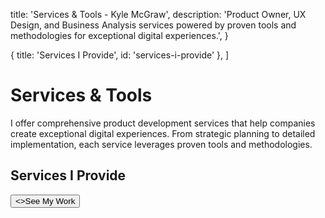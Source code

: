   title: 'Services & Tools - Kyle McGraw',
  description: 'Product Owner, UX Design, and Business Analysis services powered by proven tools and methodologies for exceptional digital experiences.',
}

  { title: 'Services I Provide', id: 'services-i-provide' },
]


# Services & Tools

<ProcessRedirect />

I offer comprehensive product development services that help companies create exceptional digital experiences. From strategic planning to detailed implementation, each service leverages proven tools and methodologies.

## Services I Provide

<div className="not-prose my-12">
  <RefactoredServicesGrid />
</div>

<div className="not-prose mt-12 text-center">
  <Button href="/case-studies/ecommerce" arrow="right">
    <>See My Work</>
  </Button>
</div>